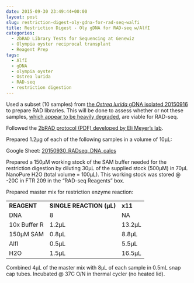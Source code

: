```yaml
---
date: 2015-09-30 23:49:44+00:00
layout: post
slug: restriction-digest-oly-gdna-for-rad-seq-walfi
title: Restriction Digest - Oly gDNA for RAD-seq w/AlfI
categories:
  - 2bRAD Library Tests for Sequencing at Genewiz
  - Olympia oyster reciprocal transplant
  - Reagent Prep
tags:
  - AlfI
  - gDNA
  - olympia oyster
  - Ostrea lurida
  - RAD-seq
  - restriction digestion
---
```


Used a subset (10 samples) from [the _Ostrea lurida_ gDNA isolated 20150916](https://robertslab.github.io/sams-notebook/2015/09/16/dna-isolation-olympia-oyster-whole-body.html) to prepare RAD libraries. This will be done to assess whether or not these samples, [which appear to be heavily degraded](https://robertslab.github.io/sams-notebook/2015/09/17/agarose-gel-olympia-oyster-whole-body-gdna-integrity-check.html), are viable for RAD-seq.

Followed the [2bRAD protocol (PDF) developed by Eli Meyer's lab](https://github.com/sr320/LabDocs/blob/master/protocols/External_Protocols/2bRAD_11Aug2015.pdf).

Prepared 1.2μg of each of the following samples in a volume of 10μL:

Google Sheet: [20150930_RADseq_DNA_calcs](https://docs.google.com/spreadsheets/d/1k8VtHUbHCHtXkKFj6296UqQK9wj3J5Q7lafTa7nRIv0/edit?usp=sharing)





Prepared a 150μM working stock of the SAM buffer needed for the restriction digestion by diluting 30μL of the supplied stock (500μM) in 70μL NanoPure H2O (total volume = 100μL). This working stock was stored @ -20C in FTR 209 in the "RAD-seq Reagents" box.

Prepared master mix for restriction enzyme reaction:

<table >
<tbody >
<tr >

<td >**REAGENT**
</td>

<td >**SINGLE REACTION (μL)**
</td>

<td >**x11**
</td>
</tr>
<tr >

<td >DNA
</td>

<td >8
</td>

<td >NA
</td>
</tr>
<tr >

<td >10x Buffer R
</td>

<td >1.2μL
</td>

<td >13.2μL
</td>
</tr>
<tr >

<td >150μM SAM
</td>

<td >0.8μL
</td>

<td >8.8μL
</td>
</tr>
<tr >

<td >AlfI
</td>

<td >0.5μL
</td>

<td >5.5μL
</td>
</tr>
<tr >

<td >H2O
</td>

<td >1.5μL
</td>

<td >16.5μL
</td>
</tr>
</tbody>
</table>



Combined 4μL of the master mix with 8μL of each sample in 0.5mL snap cap tubes. Incubated @ 37C O/N in thermal cycler (no heated lid).
